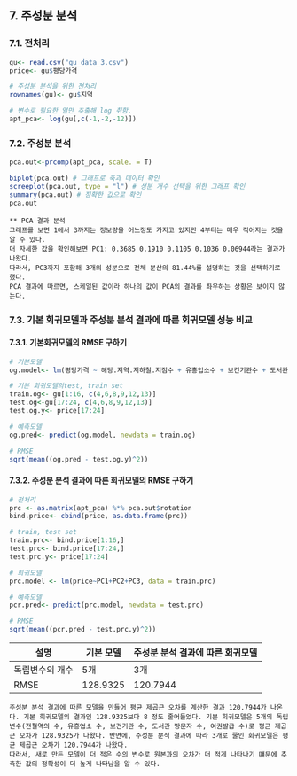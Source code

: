 
## 7. 주성분 분석
### 7.1. 전처리
```r
gu<- read.csv("gu_data_3.csv")
price<- gu$평당가격

# 주성분 분석을 위한 전처리
rownames(gu)<- gu$지역

# 변수로 필요한 열만 추출해 log 취함.
apt_pca<- log(gu[,c(-1,-2,-12)])
```

### 7.2. 주성분 분석
```r
pca.out<-prcomp(apt_pca, scale. = T)

biplot(pca.out) # 그래프로 축과 데이터 확인
screeplot(pca.out, type = "l") # 성분 개수 선택을 위한 그래프 확인
summary(pca.out) # 정확한 값으로 확인
pca.out
```

```
** PCA 결과 분석
그래프를 보면 1에서 3까지는 정보량을 어느정도 가지고 있지만 4부터는 매우 적어지는 것을 알 수 있다.  
더 자세한 값을 확인해보면 PC1: 0.3685 0.1910 0.1105 0.1036 0.06944라는 결과가 나왔다.  
따라서, PC3까지 포함해 3개의 성분으로 전체 분산의 81.44%를 설명하는 것을 선택하기로 했다.  
PCA 결과에 따르면, 스케일된 값이라 하나의 값이 PCA의 결과를 좌우하는 상황은 보이지 않는다.
```


### 7.3. 기본 회귀모델과 주성분 분석 결과에 따른 회귀모델 성능 비교
#### 7.3.1. 기본회귀모델의 RMSE 구하기
```r
# 기본모델
og.model<- lm(평당가격 ~ 해당.지역.지하철.지점수 + 유흥업소수 + 보건기관수 + 도서관.방문자수 + 여권발급합계, data = gu)

# 기본 회귀모델의test, train set
train.og<- gu[1:16, c(4,6,8,9,12,13)]
test.og<-gu[17:24, c(4,6,8,9,12,13)]
test.og.y<- price[17:24]

# 예측모델
og.pred<- predict(og.model, newdata = train.og)

# RMSE
sqrt(mean((og.pred - test.og.y)^2))
```

#### 7.3.2. 주성분 분석 결과에 따른 회귀모델의 RMSE 구하기
```r
# 전처리
prc <- as.matrix(apt_pca) %*% pca.out$rotation
bind.price<- cbind(price, as.data.frame(prc))

# train, test set
train.prc<- bind.price[1:16,]
test.prc<- bind.price[17:24,]
test.prc.y<- price[17:24]

# 회귀모델
prc.model <- lm(price~PC1+PC2+PC3, data = train.prc)

# 예측모델
pcr.pred<- predict(prc.model, newdata = test.prc)

# RMSE
sqrt(mean((pcr.pred - test.prc.y)^2))
```

설명|기본 모델|주성분 분석 결과에 따른 회귀모델
-----|----------|--------
독립변수의 개수|5개|3개
RMSE|128.9325|120.7944


```
주성분 분석 결과에 따른 모델을 만들어 평균 제곱근 오차를 계산한 결과 120.7944가 나온다. 기본 회귀모델의 결과인 128.9325보다 8 정도 줄어들었다. 기본 회귀모델은 5개의 독립변수(전철역의 수, 유흥업소 수, 보건기관 수, 도서관 방문자 수, 여권발급 수)로 평균 제곱근 오차가 128.9325가 나왔다. 반면에, 주성분 분석 결과에 따라 3개로 줄인 회귀모델은 평균 제곱근 오차가 120.7944가 나왔다.  
따라서, 새로 만든 모델이 더 적은 수의 변수로 원본과의 오차가 더 적게 나타나기 떄문에 추측한 값의 정확성이 더 높게 나타남을 알 수 있다.
```